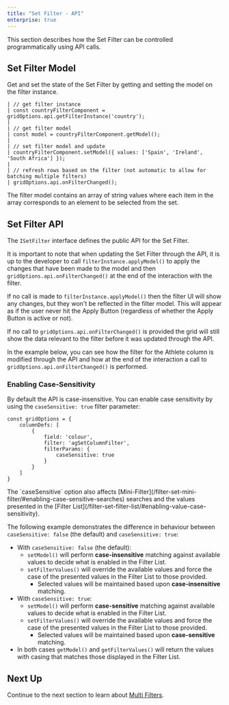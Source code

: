 ```yaml
---
title: "Set Filter - API"
enterprise: true
---
```


This section describes how the Set Filter can be controlled programmatically using API calls.

## Set Filter Model

Get and set the state of the Set Filter by getting and setting the model on the filter instance.

```
| // get filter instance
| const countryFilterComponent = gridOptions.api.getFilterInstance('country');
| 
| // get filter model
| const model = countryFilterComponent.getModel();
| 
| // set filter model and update
| countryFilterComponent.setModel({ values: ['Spain', 'Ireland', 'South Africa'] });
| 
| // refresh rows based on the filter (not automatic to allow for batching multiple filters)
| gridOptions.api.onFilterChanged();
```

The filter model contains an array of string values where each item in the array corresponds to an element to be selected from the set.

## Set Filter API

The `ISetFilter` interface defines the public API for the Set Filter.

<interface-documentation interfaceName='ISetFilter' exclude='["getModelFromUi", "applyModel", "doesFilterPass", "onNewRowsLoaded", "onAnyFilterChanged", "getModelAsString"]' overrideSrc='filter-set-api/resources/iSetFilter.json'></interface-documentation>
 
It is important to note that when updating the Set Filter through the API, it is up to the developer to call `filterInstance.applyModel()` to apply the changes that have been made to the model and then `gridOptions.api.onFilterChanged()` at the end of the interaction with the filter.


If no call is made to `filterInstance.applyModel()` then the filter UI will show any changes, but they won't be reflected in the filter model. This will appear as if the user never hit the Apply Button (regardless of whether the Apply Button is active or not).


If no call to `gridOptions.api.onFilterChanged()` is provided the grid will still show the data relevant to the filter before it was updated through the API.

In the example below, you can see how the filter for the Athlete column is modified through the API and how at the end of the interaction a call to `gridOptions.api.onFilterChanged()` is performed.

<GridExampleRunner title='Set Filter API' name='set-filter-api' type='mixed' options='{ "enterprise": true, "exampleHeight": 570, "modules": ["clientside", "setfilter", "menu", "filterpanel"] }'></GridExampleRunner>

### Enabling Case-Sensitivity

By default the API is case-insensitive. You can enable case sensitivity by using the `caseSensitive: true` filter parameter:

```
const gridOptions = {
    columnDefs: [
        {
            field: 'colour',
            filter: 'agSetColumnFilter',
            filterParams: {
                caseSensitive: true
            }
        }
    ]
}
```

<note>
The `caseSensitive` option also affects [Mini-Filter](/filter-set-mini-filter/#enabling-case-sensitive-searches) searches and the values presented in the [Filter List](/filter-set-filter-list/#enabling-value-case-sensitivity).
</note>

The following example demonstrates the difference in behaviour between `caseSensitive: false` (the default) and `caseSensitive: true`:
- With `caseSensitive: false` (the default):
  - `setModel()` will perform **case-insensitive** matching against available values to decide what is enabled in the Filter List.
  - `setFilterValues()` will override the available values and force the case of the presented values in the Filter List to those provided.
    - Selected values will be maintained based upon **case-insensitive** matching.
- With `caseSensitive: true`:
  - `setModel()` will perform **case-sensitive** matching against available values to decide what is enabled in the Filter List.
  - `setFilterValues()` will override the available values and force the case of the presented values in the Filter List to those provided.
    - Selected values will be maintained based upon **case-sensitive** matching.
- In both cases `getModel()` and `getFilterValues()` will return the values with casing that matches those displayed in the Filter List.

<GridExampleRunner title='Set Filter API - Case Sensitivity' name='set-filter-api-case-sensitive' type='mixed' options='{ "enterprise": true, "exampleHeight": 570, "modules": ["clientside", "setfilter", "menu", "filterpanel"] }'></GridExampleRunner>

## Next Up

Continue to the next section to learn about [Multi Filters](/filter-multi/).
